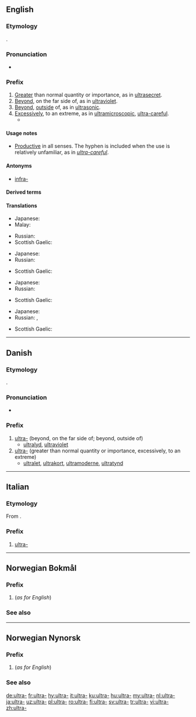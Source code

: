 {{also|ultra|ultrà}}
==English==

===Etymology===
{{borrowing|la|ultrā||beyond|lang=en}}.

===Pronunciation===
* {{IPA|/ˈʌltrə/|lang=en}}

===Prefix===
{{en-prefix}}

# [[greater|Greater]] than normal quantity or importance, as in [[ultrasecret]].
# [[beyond|Beyond]], on the far side of, as in [[ultraviolet]].
# [[beyond|Beyond]], [[outside]] of, as in [[ultrasonic]].
# [[excessively|Excessively]], to an extreme, as in [[ultramicroscopic]], [[ultra-careful]].
#* {{quote-magazine|date=2013-05-17
|author=George Monbiot|authorlink=George Monbiot
|title=Money just makes the rich suffer
|volume=188|issue=23|page=19
|magazine={{w|The Guardian Weekly}}
|url=http://www.guardian.co.uk/commentisfree/2013/may/06/politics-envy-keenest-rich
|passage=In order to grant the rich these pleasures, the social contract is reconfigured. [&hellip;]&nbsp; The public realm is privatised, the regulations restraining the '''ultra-'''wealthy and the companies they control are abandoned, and Edwardian levels of inequality are almost fetishised.}}

====Usage notes====
* [[productive|Productive]] in all senses. The hyphen is included when the use is relatively unfamiliar, as in ''[[ultra-careful]]''.

====Antonyms====
* [[infra-]]

====Derived terms====
{{prefixsee|en}}

====Translations====
{{trans-top|greater than normal quantity or importance}}
* Japanese: {{l|ja|超|tr=ちょう, chō}}
* Malay: {{t|ms|ultra-}}
{{trans-mid}}
* Russian: {{t+|ru|сверх-}}
* Scottish Gaelic: {{t|gd|os-}}
{{trans-bottom}}

{{trans-top|beyond, on the far side of}}
* Japanese: {{l|ja|超|tr=ちょう, chō}}
* Russian: {{t+|ru|ультра-}}
{{trans-mid}}
* Scottish Gaelic: {{t|gd|os-}}
{{trans-bottom}}

{{trans-top|beyond, outside of}}
* Japanese: {{l|ja|超|tr=ちょう, chō}}
* Russian: {{t+|ru|сверх-}}
{{trans-mid}}
* Scottish Gaelic: {{t|gd|os-}}
{{trans-bottom}}

{{trans-top|excessively, to an extreme}}
* Japanese: {{l|ja|超|tr=ちょう, chō}}
* Russian: {{t+|ru|ультра-}}, {{t+|ru|сверх-}}
{{trans-mid}}
* Scottish Gaelic: {{t|gd|os-}}
{{trans-bottom}}

----

==Danish==

===Etymology===
{{borrowing|la|ultrā||beyond|lang=da}}.

===Pronunciation===
* {{IPA|/ultra-/|[ˈultˢʁ̥ɑˈ-]|[ˈultˢʁ̥ɑˌ-]|lang=da}}

===Prefix===
{{head|da|prefix}}

# [[ultra#English|ultra-]] (beyond, on the far side of; beyond, outside of)
#* [[ultralyd]], [[ultraviolet]]
# [[ultra#English|ultra-]] (greater than normal quantity or importance, excessively, to an extreme)
#* [[ultralet]], [[ultrakort]], [[ultramoderne]], [[ultratynd]]

----

==Italian==

===Etymology===
From {{etyl|la|it}} {{m|la|ultrā||beyond}}.

===Prefix===
{{head|it|prefix}}

# [[#English|ultra-]]

----
==Norwegian Bokmål==

===Prefix===
{{head|nb|prefix}}

# {{l|en|ultra-}} (''as for English'')

===See also===
{{prefixsee|nb}}

----
==Norwegian Nynorsk==

===Prefix===
{{head|nn|prefix}}

# {{l|en|ultra-}} (''as for English'')

===See also===
{{prefixsee|nn}}

[[de:ultra-]]
[[fr:ultra-]]
[[hy:ultra-]]
[[it:ultra-]]
[[ku:ultra-]]
[[hu:ultra-]]
[[my:ultra-]]
[[nl:ultra-]]
[[ja:ultra-]]
[[uz:ultra-]]
[[pl:ultra-]]
[[ro:ultra-]]
[[fi:ultra-]]
[[sv:ultra-]]
[[tr:ultra-]]
[[vi:ultra-]]
[[zh:ultra-]]